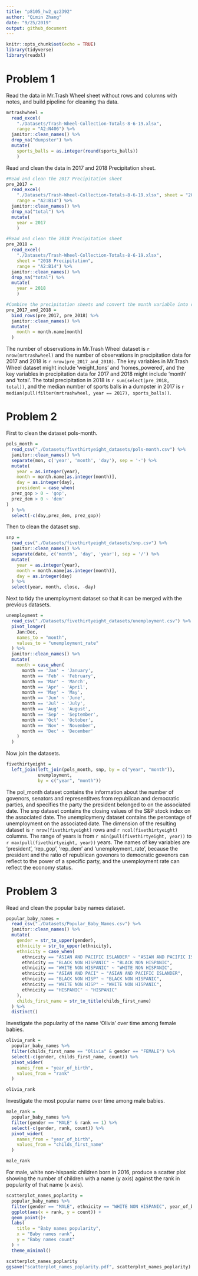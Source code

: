 ```yaml
---
title: "p8105_hw2_qz2392"
author: "Qimin Zhang"
date: "9/25/2019"
output: github_document
---
```


```r
knitr::opts_chunk$set(echo = TRUE)
library(tidyverse)
library(readxl)
```

# Problem 1
Read the data in Mr.Trash Wheel sheet without rows and columns with notes, and build pipeline for cleaning tha data.
```r
mrtrashwheel = 
  read_excel(
    "./Datasets/Trash-Wheel-Collection-Totals-8-6-19.xlsx", 
    range = "A2:N406") %>%
  janitor::clean_names() %>%
  drop_na("dumpster") %>%
  mutate(
    sports_balls = as.integer(round(sports_balls))
    )
```

Read and clean the data in 2017 and 2018 Precipitation sheet.
```r
#Read and clean the 2017 Precipitation sheet
pre_2017 =
  read_excel(
    "./Datasets/Trash-Wheel-Collection-Totals-8-6-19.xlsx", sheet = "2017 Precipitation", 
    range = "A2:B14") %>%
  janitor::clean_names() %>%
  drop_na("total") %>%
  mutate(
    year = 2017
    )

#Read and clean the 2018 Precipitation sheet
pre_2018 =
  read_excel(
    "./Datasets/Trash-Wheel-Collection-Totals-8-6-19.xlsx", 
    sheet = "2018 Precipitation", 
    range = "A2:B14") %>%
  janitor::clean_names() %>%
  drop_na("total") %>%
  mutate(
    year = 2018
    )

#Combine the precipitation sheets and convert the month variable into character type.
pre_2017_and_2018 =
  bind_rows(pre_2017, pre_2018) %>%
  janitor::clean_names() %>%
  mutate(
    month = month.name[month]
  )

```
The number of observations in Mr.Trash Wheel dataset is `r nrow(mrtrashwheel)` and the number of observations in precipitation data for 2017 and 2018 is `r nrow(pre_2017_and_2018)`. The key variables in Mr.Trash Wheel dataset might include 'weight_tons' and 'homes_powered', and the key variables in precipitation data for 2017 and 2018 might include 'month' and 'total'.
The total precipitation in 2018 is `r sum(select(pre_2018, total))`, and the median number of sports balls in a dumpster in 2017 is `r median(pull(filter(mrtrashwheel, year == 2017), sports_balls))`.

# Problem 2
First to clean the dataset pols-month.
```r
pols_month =
  read_csv("./Datasets/fivethirtyeight_datasets/pols-month.csv") %>%
  janitor::clean_names() %>%
  separate(mon, c('year', 'month', 'day'), sep = '-') %>%
  mutate(
    year = as.integer(year),
    month = month.name[as.integer(month)],
    day = as.integer(day),
    president = case_when(
  prez_gop > 0 ~ 'gop',
  prez_dem > 0 ~ 'dem'
)
  ) %>%
  select(-c(day,prez_dem, prez_gop))
```
Then to clean the dataset snp.
```r
snp =
  read_csv("./Datasets/fivethirtyeight_datasets/snp.csv") %>%
  janitor::clean_names() %>%
  separate(date, c('month', 'day', 'year'), sep = '/') %>%
  mutate(
    year = as.integer(year),
    month = month.name[as.integer(month)],
    day = as.integer(day)
  ) %>%
  select(year, month, close, -day)
```
Next to tidy the unemployment dataset so that it can be merged with the previous datasets.
```r
unemployment =
  read_csv("./Datasets/fivethirtyeight_datasets/unemployment.csv") %>%
  pivot_longer(
    Jan:Dec,
    names_to = "month",
    values_to = "unemployment_rate"
  ) %>%
  janitor::clean_names() %>%
  mutate(
    month = case_when(
      month == 'Jan' ~ 'January',
      month == 'Feb' ~ 'February',
      month == 'Mar' ~ 'March',
      month == 'Apr' ~ 'April',
      month == 'May' ~ 'May',
      month == 'Jun' ~ 'June',
      month == 'Jul' ~ 'July',
      month == 'Aug' ~ 'August',
      month == 'Sep' ~ 'September',
      month == 'Oct' ~ 'October',
      month == 'Nov' ~ 'November',
      month == 'Dec' ~ 'December'
    ) 
  )
```
Now join the datasets.
```r
fivethirtyeight =
  left_join(left_join(pols_month, snp, by = c("year", "month")), 
            unemployment, 
            by = c("year", "month"))
```
The pol_month dataset contains the information about the number of govenors, senators and representitves from republican and democratic parties, and specifies the party the president belonged to on the associated date. The snp dataset contains the closing values of the S&P stock index on the associated date. The unemploymeny dataset contains the percentage of unemployment on the associated date.
The dimension of the resulting dataset is `r nrow(fivethirtyeight)` rows and `r ncol(fivethirtyeight)` columns. The range of years is from `r min(pull(fivethirtyeight, year))` to `r max(pull(fivethirtyeight, year))` years. The names of key variables are 'president', 'rep_gop', 'rep_dem' and 'unemployment_rate', because the president and the ratio of republican govenors to democratic govenors can reflect to the power of a specific party, and the unemployment rate can reflect the economy status.

# Problem 3
Read and clean the popular baby names dataset.
```r
popular_baby_names =
  read_csv("./Datasets/Popular_Baby_Names.csv") %>%
  janitor::clean_names() %>%
  mutate(
    gender = str_to_upper(gender),
    ethnicity = str_to_upper(ethnicity),
    ethnicity = case_when(
      ethnicity == "ASIAN AND PACIFIC ISLANDER" ~ "ASIAN AND PACIFIC ISLANDER",
      ethnicity == "BLACK NON HISPANIC" ~ "BLACK NON HISPANIC",
      ethnicity == "WHITE NON HISPANIC" ~ "WHITE NON HISPANIC",
      ethnicity == "ASIAN AND PACI" ~ "ASIAN AND PACIFIC ISLANDER",
      ethnicity == "BLACK NON HISP" ~ "BLACK NON HISPANIC",
      ethnicity == "WHITE NON HISP" ~ "WHITE NON HISPANIC",
      ethnicity == "HISPANIC" ~ "HISPANIC"
    ),
    childs_first_name = str_to_title(childs_first_name)
  ) %>%
  distinct()
```
Investigate the popularity of the name 'Olivia' over time among female babies.
```r
olivia_rank =
  popular_baby_names %>%
  filter(childs_first_name == "Olivia" & gender == "FEMALE") %>%
  select(-c(gender, childs_first_name, count)) %>%
  pivot_wider(
    names_from = "year_of_birth",
    values_from = "rank"
  )

olivia_rank
```
Investigate the most popular name over time among male babies.
```r
male_rank =
  popular_baby_names %>%
  filter(gender == "MALE" & rank == 1) %>%
  select(-c(gender, rank, count)) %>%
  pivot_wider(
    names_from = "year_of_birth",
    values_from = "childs_first_name"
  )

male_rank
```
For male, white non-hispanic children born in 2016, produce a scatter plot showing the number of children with a name (y axis) against the rank in popularity of that name (x axis).
```r
scatterplot_names_poplarity =
  popular_baby_names %>%
  filter(gender == "MALE", ethnicity == "WHITE NON HISPANIC", year_of_birth == 2016) %>%
  ggplot(aes(x = rank, y = count)) +
  geom_point()+
  labs(
    title = "Baby names popularity",
    x = "Baby names rank",
    y = "Baby names count"
  ) +
  theme_minimal()

scatterplot_names_poplarity
ggsave("scatterplot_names_poplarity.pdf", scatterplot_names_poplarity)
```